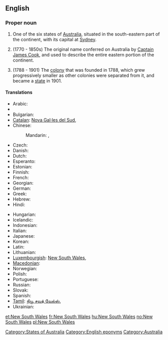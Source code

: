 {{wikipedia}}
==English==

===Proper noun===
{{en-proper noun|sg=[[new|New]] [[South]] [[Wales]]}}

# One of the six states of [[Australia]], situated in the south-eastern part of the continent, with its capital at [[Sydney]].
# {{historical}} (1770 - 1850s) The original name conferred on Australia by [[w:Captain James Cook|Captain James Cook]], and used to describe the entire eastern portion of the continent.
# {{historical}} (1788 - 1901) The [[colony]] that was founded in 1788, which grew progressively smaller as other colonies were separated from it, and became a [[state]] in 1901.

====Translations====
{{trans-top|one state of Australia}}
* Arabic: {{t|ar|نيوساوث ويلز|m|tr=nyuu sauth weilz|sc=Arab}}
* {{trreq|Armenian}}
* Bulgarian: {{t|bg|Нов Южен Уелс|m|tr=Nov Júžen Uéls|sc=Cyrl}}
* [[Catalan]]: [[Nova Gal·les del Sud]], {{t|ca|Nova Gal·les del Sud}}
* Chinese:
*: Mandarin: {{t|zh|新南威爾士|sc=Hani}}, {{t|zh|新南威尔士|tr=Xīn-Nán-Wēi'ěrshì|sc=Hani}}
* Czech: {{t-|cs|Nový Jižní Wales|m}}
* Danish: {{t-|da|New South Wales}}
* Dutch: {{t+|nl|Nieuw-Zuid-Wales}}
* Esperanto: {{t-|eo|Novsudkimrio|xs=Esperanto}}
* Estonian: {{t-|et|Uus-Lõuna-Wales}}
* Finnish: {{t+|fi|Uusi-Etelä-Wales}}
* French: {{t+|fr|Nouvelle-Galles du Sud}}
* Georgian: {{t-|ka|ახალი სამხრეთ უელსი|tr=axali samxret‘ uelsi|sc=Geor}}
* German: {{t-|de|New South Wales|n}}
* Greek: {{t|el|Νέα Νότια Ουαλία|f|tr=Néa Nόtia Ualía|sc=Grek}}
* Hebrew: {{t|he|ניו סאות' ויילס|sc=Hebr}}
* Hindi: {{t|hi|न्यू साउथ वेल्स|tr=n'yū sā'uth vels|sc=Deva}}
{{trans-mid}}
* Hungarian: {{t+|hu|Új-Dél-Wales}}
* Icelandic: {{t-|is|Nýja Suður Wales}}
* Indonesian: {{t-|id|New South Wales|xs=Indonesian}}
* Italian: {{t-|it|Nuovo Galles del Sud}}
* Japanese: {{t|ja|ニューサウスウェールズ|tr=Nyū-Sausu-Wēruzu|sc=Jpan}}
* Korean: {{t|ko|뉴사우스웨일스|tr=Nyu-Sauseu-Weilseu|sc=Kore}}
* Latin: {{t-|la|Nova Cambria Australis}}
* Lithuanian: {{t-|lt|Naujasis Pietų Velsas|xs=Lithuanian}}
* [[Luxembourgish]]: [[#Luxembourgish|New South Wales]], {{t|lb|New South Wales}}
* [[Macedonian]]: {{t|mk|Нов Јужен Велс|m|tr=Nov Júžen Véls}}
* Norwegian: {{t+|no|New South Wales}}
* Polish: {{t-|pl|Nowa Południowa Walia|f}}
* Portuguese: {{t-|pt|Nova Gales do Sul}}
* Russian: {{t|ru|Новый Южный Уэльс|m|tr=Nóvyj Júžnyj Uél's|sc=Cyrl}}
* Slovak: {{t-|sk|Nový Južný Wales|m}}
* Spanish: {{t-|es|Nueva Gales del Sur|f}}
* [[Tamil]]: [[நியூ சவுத் வேல்ஸ்]], {{t|ta|நியூ சவுத் வேல்ஸ்|sc=Taml}}
* Ukrainian: {{t|uk|Новий Південний Вельс|m|tr=Novýj Pivdénnyj Vel's|sc=Cyrl}}
{{trans-bottom}}

[[Category:States of Australia]]
[[Category:English eponyms]]
[[Category:Australia]]

[[et:New South Wales]]
[[fr:New South Wales]]
[[hu:New South Wales]]
[[no:New South Wales]]
[[pl:New South Wales]]